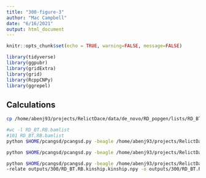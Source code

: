 ```yaml
---
title: "300-figure-3"
author: "Mac Campbell"
date: "6/16/2021"
output: html_document
---
```


```r
knitr::opts_chunk$set(echo = TRUE, warning=FALSE, message=FALSE)
```

```r
library(tidyverse)
library(ggpubr)
library(gridExtra)
library(grid)
library(RcppCNPy)
library(ggrepel)
```

## Calculations
```sh
cp /home/abenj93/projects/RelictDace/data/de_novo/RD_popgen/lists/RD_BT.RB.bamlist ./bamlists/

#wc -l RD_BT.RB.bamlist 
#101 RD_BT.RB.bamlist
python $HOME/pcangsd/pcangsd.py -beagle /home/abenj93/projects/RelictDace/data/de_novo/RD_popgen/results_admix/BT.RB_admix/RD_BT.RB_glh.beagle.gz -o outputs/300/RD_BT.RB_glh -threads 10

python $HOME/pcangsd/pcangsd.py -beagle /home/abenj93/projects/RelictDace/data/de_novo/RD_popgen/results_admix/BT.RB_admix/RD_BT.RB_glh.beagle.gz -kinship -o outputs/300/RD_BT.RB.kinship -threads 10

python $HOME/pcangsd/pcangsd.py -beagle /home/abenj93/projects/RelictDace/data/de_novo/RD_popgen/results_admix/BT.RB_admix/RD_BT.RB_glh.beagle.gz \
-relate outputs/300/RD_BT.RB.kinship.kinship.npy -o outputs/300/RD_BT.RB-kinremoved -admix -threads 10
```
